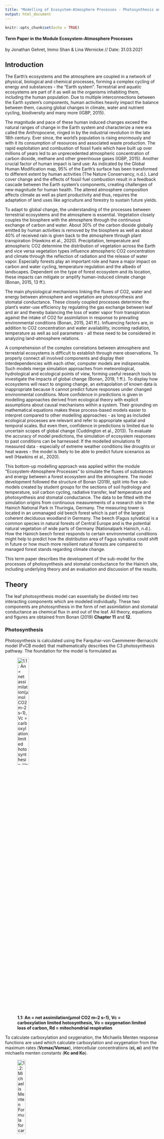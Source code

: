 ```yaml
---
title: "Modelling of Ecosystem-Atmosphere Processes - Photosynthesis and Stomatal Conductance"
output: html_document
---
```


```r
knitr::opts_chunk$set(echo = TRUE)
```

#### Term Paper in the Module Ecosystem-Atmosphere Processes
by Jonathan Gehret, Immo Shan & Lina Wernicke
// Date: 31.03.2021


## Introduction

The Earth’s ecosystems and the atmosphere are coupled in a network of physical, biological and chemical processes, forming a complex cycling of energy and substances - the “Earth system”. Terrestrial and aquatic ecosystems are part of it as well as the organisms inhabiting them, including the human population. Due to multiple interconnections between the Earth system’s components, human activities heavily impact the balance between them, causing global changes in climate, water and nutrient cycling, biodiversity and many more (IGBP, 2015).

The magnitude and pace of these human induced changes exceed the natural ranges of change in the Earth system and characterize a new era called the Anthropocene, ringed in by the industrial revolution in the late 18th century. Ever since, the world’s population is rising enormously and with it its consumption of resources and associated waste production. The rapid exploitation and combustion of fossil fuels which have built up over millions of years led to an unprecedented atmospheric concentration of carbon dioxide, methane and other greenhouse gases (IGBP, 2015). Another crucial factor of human impact is land use: As indicated by the Global Human Modification map, 95% of the Earth’s surface has been transformed to different extent by human activities (The Nature Conservancy, n.d.). Land cover change and the effects of fossil fuel combustion result in a feedback cascade between the Earth system’s components, creating challenges of new magnitude for human health. The altered atmosphere composition affects climate as well as plant productivity and thus, requires the adaptation of land uses like agriculture and forestry to sustain future yields.

To adapt to global change, the understanding of the processes between terrestrial ecosystems and the atmosphere is essential. Vegetation closely couples the biosphere with the atmosphere through the continuous exchange of carbon and water. About 30% of the carbon dioxide globally emitted by human activities is removed by the biosphere as well as about 40% of received rain is given back to the atmosphere through plant transpiration (Hawkins et al., 2020). Precipitation, temperature and atmospheric CO2 determine the distribution of vegetation across the Earth and vice versa vegetation types influence atmospheric CO2 concentration and climate through the reflection of radiation and the release of water vapor. Especially forests play an important role and have a major impact on carbon and water cycling, temperature regulation and the albedo of landscapes. Dependent on the type of forest ecosystem and its location, these impacts can mitigate or amplify human-induced climate change (Bonan, 2015, 13 ff.).

The main physiological mechanisms linking the fluxes of CO2, water and energy between atmosphere and vegetation are photosynthesis and stomatal conductance. These closely coupled processes determine the plant’s water-use efficiency by regulating the gas exchange between leaf and air and thereby balancing the loss of water vapor from transpiration against the intake of CO2 for assimilation in response to prevailing environmental conditions (Bonan, 2015, 241 ff.). Influencing factors are, in addition to CO2 concentration and water availability, incoming radiation, temperature as well as soil parameters - all these need to be considered in analyzing land-atmosphere relations.

A comprehension of the complex correlations between atmosphere and terrestrial ecosystems is difficult to establish through mere observations. To properly connect all involved components and display their interdependencies with each other, computer models are indispensable. Such models merge simulation approaches from meteorological, hydrological and ecological points of view, forming useful research tools to investigate the impacts of global change (Bonan, 2019, 1 ff.). To display how ecosystems will react to ongoing change, an extrapolation of known data is inappropriate because it cannot predict future responses under changed environmental conditions. More confidence in predictions is given in modelling approaches derived from ecological theory with explicit assumptions about causal mechanisms within a system. Their grounding on mathematical equations makes these process-based models easier to interpret compared to other modelling approaches - as long as included ecological processes are relevant and refer to appropriate spatial and temporal scales. But even then, confidence in predictions is limited due to uncertain scopes of global change (Cuddington et al., 2013). To evaluate the accuracy of model predictions, the simulation of ecosystem responses to past conditions can be harnessed: If the modelled simulations fit measured data - especially of extreme weather conditions like droughts or heat waves - the model is likely to be able to predict future scenarios as well (Hawkins et al., 2020).

This bottom-up modelling approach was applied within the module “Ecosystem-Atmosphere Processes” to simulate the fluxes of substances and energy between a forest ecosystem and the atmosphere. The model development followed the structure of Bonan (2019), split into five sub-models created by student groups for the sections of soil hydrology and temperature, soil carbon cycling, radiative transfer, leaf temperature and photosynthesis and stomatal conductance. The data to be fitted with the simulation origins from continuous measurements of a research site in the Hainich National Park in Thuringia, Germany. The measuring tower is located in an unmanaged old beech forest which is part of the largest coherent deciduous woodland in Germany. The beech (Fagus sylvatica) is a common species in natural forests of Central Europe and is the potential natural vegetation of wide parts of Germany (Nationalpark Hainich, n.d.). How the Hainich beech forest responds to certain environmental conditions might help to predict how the distribution area of Fagus sylvatica could shift in future or how much more resilient natural forests are compared to managed forest stands regarding climate change.

This term paper describes the development of the sub-model for the processes of photosynthesis and stomatal conductance for the Hainich site, including underlying theory and an evaluation and discussion of the results.



## Theory


The leaf photosynthesis model can essentially be divided into two interacting components which are modeled individually. These two components
are photosynthesis in the form of net assimilation and stomatal conductance as chemical flux in and out of the leaf. All theory, equations and
figures are obtained from Bonan (2019) **Chapter 11** and **12**. 

### Photosynthesis


Photosynthesis is calculated using the Farquhar-von Caemmerer-Bernacchi model (FvCB model) that mathematically describes the C3 photosynthesis
pathway. 
The foundation for the model is formulated as 

![**1.1: An = net assimilation(μmol CO2 m–2 s–1), Vc = carboxylation limited hotosynthesis, Vo = oxygenation limited loss of carbon, Rd = mitochondrial respiration**](TheoryFormulas/11.1.JPG){width=30%}

To calculate carboxylation and oxygenation, the Michaelis Menten response functions are used which calculate carboxylation and oxygenation
from the maximum rates (**Vcmax/Vomax**), intercellular concentrations (**ci, oi**) and the michaelis menten constants (**Kc and Ko**). 

![**1.2: Michaelis Menten Formula for carboxylation**](TheoryFormulas/11.2.JPG){width=25%}

![**1.3: Michaelis Menten Formula for oxygenation**](TheoryFormulas/11.3.JPG){width=25%}

Since oxygenation leads to loss of carbon, an intercellular carbon concentration exists at which no CO2 is taken up. This 
concentration is called the CO2 compensation point and is calculated by 

![**1.4: Calculation of the CO2 compensation point**](TheoryFormulas/11.6.JPG){width=25%}

Furthermore assimilation is not only limited by the maximum rate of carboxylation but also by the rate at which Ribulose 1,5-bisphosphate
(**RuBP**) is regenerating. This depends on light absorption and the electron transport in the photosystems (**Jmax**) which is typically
termed product limited assimilation. 
These assimilation types can account for **Vo** if the CO2 compensation point is regarded and are calculated by 

![**1.5: Calculation of Rubisco limited photosynthesis rate**](TheoryFormulas/11.28.JPG){width=30%}

![**1.6: Calculation of product limited photosynthesis rate**](TheoryFormulas/11.29.JPG){width=20%}

The net assimilation according to the FvCB model therefore can be formulated as 

![**1.7**](TheoryFormulas/11.30.JPG){width=30%}

which is the minimum assimilation out of both carboxylation-limited- (Rubisco limited) and product-limited assimilation.  
To account for different enzyme kinetics at varying temperatures, temperature acclimation has to be incorporated using the Arrhenius function
which is normalized to 25°C 

![**1.8: Arrhenius function** as a function of leaf temperature (Tl in K) with R = universal gas constant, DeltaHa = activation energy](TheoryFormulas/11.34.JPG){width=40%}


This function can be used in its peaked form to adapt the various parameters of the model (such as Vcmax, Jmax, Kc, Ko, etc.) from 25°C
standard values to the appropriate growth temperature. 

![**1.9: Peaked Arrhenius function for Vcmax** with f(Tl)H = thermal berakdown of biochemical processes](TheoryFormulas/11.35.JPG){width=40%}

![**1.10: Thermal Breakdown of biochemical processes** with DeltaS = entropy term for parameter in question; DeltaHd = deactivation energy](TheoryFormulas/11.36.JPG){width=40%}

The entropy term for the thermal breakdown of biochemical processes can be calculated from temperature by 

![**1.11: Calculation of entropy term for Vcmax**](TheoryFormulas/11.62.JPG){width=30%}

![**1.12: Calculation of entropy term for Jmax**](TheoryFormulas/11.63.JPG){width=30%}


### Stomatal Conductance


To calculate intercellular CO2 concentration for photosynthesis it is necessary to know the conductance of the stomata. This can be understood from 

![**2.1: Calculation of net assimilation with conductances; ca, cs, ci = ambient, surface and intercellular CO2 concentration (μmol mol–1); gbw, glc, gsw = boundary layer, leaf and stomata conductances for H2O (mol H2O m–2 s–1)**](TheoryFormulas/12.1.JPG){width=50%}

In order for CO2 to diffuse into the cell, a concentration gradient from outside to inside the cell is required. This is a dependency which is
formulated in the photosynthetic diffusion equation

![**2.2**](TheoryFormulas/12.12.JPG){width=40%}

which can be rearragend to

![**2.3**](TheoryFormulas/12.13.JPG){width=20%}

Since this is a linear relationship between net assimilation and stomatal conductance, a slope can be calculated and a ratio of intercellular
to ambient CO2 concentration is used to calculate stomatal conductance if **ci** is known. The relationship between intercellular CO2
concentration, net assimilation and stomatal conductance can be rewritten to focus on the leaf surface which is done for the Ball Berry model
of stomata conductance. 

![**2.4: Ball berry model of stomata conductance or stomata constraint function with hs = fractional humidity at the leaf surface (dimensionless), g1 = slope of the relationship, g0 = minimum conductance (mol H2O m–2 s–1)**](TheoryFormulas/12.14.JPG){width=20%}

This model focuses on leaf surface humidity and boundary layer CO2 concentration while aiming to satisfy the interaction between stomatal
conductance and net assimilation. This interaction can be mathematically described by solving a set of net assimilation two equations for
intercellular CO2 concentration. 
Net assimilation of CO2 is governed by the biochemical demand for CO2, the diffusive supply and a stomatal constraint function. 
The constraint function can be combined with the supply function 

![**2.5: Diffusive supply function**](TheoryFormulas/Supplyfunction.JPG){width=30%}

to yield the supply-constraint function

![**2.6: Supply-constraint function**](TheoryFormulas/12.25.JPG){width=40%}

The biochemical demand is calculated as follows, depending on the photosynthesis limiting factor. 

![**2.7: Biochemical demand function with a and b depending on wether photosynthesis is limited by carboxylation (a = Vcmax & b = Kc(1+oi/Ko) or electron transport (a = J/4 & b = 2xCO2 compensation point)**](TheoryFormulas/12.24.JPG){width=30%}

To calculate **ci** dependent on a given leaf temperature, an iterative approach can be taken which uses an initial **ci** value and adapts
this value until it satisfies the biochemical demand function as well as the diffusive supply-constraint function. 
This approach is graphically described in the following figure and is also applied in the model. 
The calculation is repeated until the old and new **ci** values converge.

![**Figure X: Iterative approach for calculating ci**](TheoryFormulas/ci_calculation_iterative.JPG){width=50%}


## Model development
## Model results and evaluation

### Calibration

### Sensitivity analysis

The sensitivity analysis has been conducted with assumed central values of Vcmax = 60 and g1 = 9. These approximate values have been taken from Kattge et al. (2009). (Figure 2.1)
The model ran for a duration of 1 month (July 2018) and the values were decreased and increased by 25% and 50% respectively. The oscillations represent day and night cycles. To superficially understand the sensitivity of the model, the output was visually compared in each direction. 

![](Sensitivity Analysis Plots/60_9_An.png){width=50%}![](Sensitivity Analysis Plots/60_9_gs.png){width=50%}
**Figure 2.1: net assimilation and stomatal conductance under central  values of Vcmax and g1**
#### Vcmax modification


If Vcmax is decreased, net assimilation responds stronger to changes than if Vcmax is increased. In comparison, net assimilation drops about 30% if Vcmax is decreased by 25% and increases by approximately 10% if Vcmax is increased by 25%. (Figure 2.2)


![](Sensitivity Analysis Plots/30_9_an.png){width=50%}![](Sensitivity Analysis Plots/45_9_an.png){width=50%}
![](Sensitivity Analysis Plots/75_9_an.png){width=50%}![](Sensitivity Analysis Plots/90_9_an.png){width=50%}
**Figure 2.2: Net assimilation response to sensitivity analysis (Vcmax modification)**


The same behavior applies to the relative change in stomatal conductance when Vcmax is modified. The model is more sensitive to a decrease than to an increase in Vcmax. (Figure 2.3)


![](Sensitivity Analysis Plots/30_9_gs.png){width=50%}![](Sensitivity Analysis Plots/45_9_gs.png){width=50%}
![](Sensitivity Analysis Plots/75_9_gs.png){width=50%}![](Sensitivity Analysis Plots/90_9_gs.png){width=50%}

**Figure 2.3: Stomata conductance response to sensitivity analysis (Vcmax modification)**


The model responds to  increasing Vcmax with a shift of the photosynthesis temperature optimum. The temperature optimum increases about 7 K from -50% Vcmax to +50% Vcmax. (Figure 2.4)

![](Sensitivity Analysis Plots/30_9_an_temp.png){width=50%}![](Sensitivity Analysis Plots/45_9_an_temp.png){width=50%}
![](Sensitivity Analysis Plots/75_9_an_temp.png){width=50%}![](Sensitivity Analysis Plots/90_9_an_temp.png){width=50%}

**Figure 2.4: Temperature response to sensitivity analysis (Vcmax modification)**


#### g1 modification

If g1 is modified, a change of 25% weakly changes net assimilation into either direction respectively.
A 50% change of g1 does not change much if g1 is increased but a decrease causes a strong decrease in net assimilation. 
The model therefore is more sensitive to strong decreases in g1 than to other changes. (Figure 2.5)


![](Sensitivity Analysis Plots/60_4-5_an.png){width=50%}![](Sensitivity Analysis Plots/60_6-75_an.png){width=50%}
![](Sensitivity Analysis Plots/60_11-25_an.png){width=50%}![](Sensitivity Analysis Plots/60_13-5_an.png){width=50%}

**Figure 2.5: Net assimilation response to sensitivity analysis (g1 modification)**

Stomatal conductance increases and decreases proportionally with given changes to g1 and is not particularly sensitive to changes in either direction. (Figure 2.6)



![](Sensitivity Analysis Plots/60_4-5_gs.png){width=50%}![](Sensitivity Analysis Plots/60_6-75_gs.png){width=50%}
![](Sensitivity Analysis Plots/60_11-25_gs.png){width=50%}![](Sensitivity Analysis Plots/60_13-5_gs.png){width=50%}

**Figure 2.6: Stomata conductance response to sensitivity analysis (g1 modification)**



Net assimilation responds to temperature under g1 modification with a shift in temperature optimum relative to increasing g1. The temperature optima of the different g1 scenarios coves a slightly larger range than the optima of the Vcmax modification. (Figure 2.7 & 2.4)



![](Sensitivity Analysis Plots/60_4-5_an_temp.png){width=50%}![](Sensitivity Analysis Plots/60_6-75_an_temp.png){width=50%}
![](Sensitivity Analysis Plots/60_11-25_an_temp.png){width=50%}![](Sensitivity Analysis Plots/60_13-5_an_temp.png){width=50%}

**Figure 2.7: Temperature response to sensitivity analysis (g1 modification)**


### Modeled vs. observed data

#### Comparison
To compare modeled and observed data, the model was run over one year with 2018 climate data from the Hainich Forest.
The first obvious difference is that the modeled photosynthesis is much higher than the observed data with a maximum value of 62.2 umol CO2/m2 leaf/s while observed GPP peaks at 40.6 umol CO2/m2 leaf/s. Furthermore the modeled photosynthesis commences after roughly 100 days with no respiration before Day 100 and after Day 300. Observed GPP increases and decreases around similar times of the year but shows activity in winter as well. (Figure 3.1)

![](Sensitivity Analysis Plots/an over one year.png){width=50%}![](Sensitivity Analysis Plots/Year long GPP.png){width=50%}
**Figure 3.1: Modeled photosynthesis vs. observed photosynthesis**

#### Stomatal conductance

Modeled stomatal conductance shows a similar trend as modeled photosynthesis with no activity until ~ Day 100 and stp of activity at Day 300. (Figure 3.2)

![](Sensitivity Analysis Plots/gs over one year.png){width=50%}
**Figure 3.2: Modeled stomatal conductance over one year**

#### Temperature response

The temperature optimum of modeled photosynthesis lies at approximately 300 K (~27° C) (Figure 3.3)

![](Sensitivity Analysis Plots/An over 1 year_temp.png){width=50%}
**Figure 3.3: Temperature dependence of modeled photosynthesis**




## Discussion

### Calibration

### Sensitivity analysis

The sensitivity analysises show a general trend of the model being more sensitive if Vcmax and g1 are decreased compared to when they are increased. This may be due to the limiting effect that Vcmax has on the model with carboxylation being arguably a strongly limiting factor of photosynthesis, the model is harshly regulated by a decrease. If Vcmax is increased, the model may be limited by different factors, which cause the net assimilation to not reach the full potential of Vcmax. Limiting factors could be light, water potential or nutritive supply (which is not considered in this model). 
The temperature response of net assimilation to increasing Vcmax can be explained by the lower activation energy for carboxylation if temperature is increased further (Benomar et al., 2019). This interaction can be understood by the temperature dependence of the entropy term in the peaked arrhenius function (Theory, Equation 1.11 & 1.12).


### Modeled vs. Observed

When comparing modeled and observed data, the photosynthesis for the most part of the year is perfectly zero. Due to missing foiliage, a missing assimilation is quite possible, however zero activity for net assimilation is not realistic since respiration is not accounted for. Therefor, during winter, a negative net assimilation would be more plausible. 
After inspecting the input climate data for missing or implausible values, it is clear that the problem does not lie within that input data. It therefor can be either a potential error in the radiation input or an erroneous condition in the model which causes net assimilation to be completely zero. 
Regarding the strong difference in the amplitude of the model compared to the observed assimilation, we can refer to the difficulties in the calibration process which would lower Vcmax and g1 to unrealisticly low values. If realistic values were applied, unrealistic results were given. We suspect a problem within the model, concerning an overexaggerated conversion factor.


### Problems during transcription 


### Conclusion



## References



## Appendix



### Plotmaker making of

To have a uniform and simple way of producing plots, we designed a plotmaker
function which allowed us to feed in the output data of the model. The plotmaker then ran a few linear and nonlinear models to better understand the trend of the data. Since nighttime values  create a baseline of subzero values, we decided to exclude these values from the regressions to avoid a distortion of the model.

```r
#### Linear models ####

d.mod = data.frame(out, Sitedata) #creating a linear model data frame

d.mod.norm.an = subset(d.mod[which(d.mod$an > 0),])#only taking values >0
d.mod.norm.an$tair2 = d.mod.norm.an$tair^2
qmtemp_an = lm(d.mod.norm.an$an ~ d.mod.norm.an$tair + d.mod.norm.an$tair2 )

d.mod.norm.gs = subset(d.mod[which(d.mod$gs > 0.1),])#only taking values >0.1
d.mod.norm.gs$tair2 = d.mod.norm.gs$tair^2
qmtemp_gs = lm(d.mod.norm.gs$gs ~ d.mod.norm.gs$tair + d.mod.norm.gs$tair2 )

qmsw_an = nls(out$an~a*Sitedata$sw_in/(1+b*Sitedata$sw_in),data=c(out, Sitedata),start=list(a=1.8,b=0.04))

temp_an_predict = predict(qmtemp_an)
temp_gs_predict = predict(qmtemp_gs)
sw_in_an_predict = predict(qmsw_an)
```


**Then the pdf is rendered by running different plot function consecutively and combining them into one file.** 

```r
S = "Subtitle"
pdf (file= "Filepath")

plot(out$an ~ c(1:length(out$an)), xlab = "Timesteps in 30 min", ylab = "Leaf net photosynthesis (umol CO2/m2 leaf/s)", main= c("Net assimilation over time", S), type = "l", cex.main= 0.8, ylim = c(0,80))
plot(out$gs ~ c(1:length(out$an)), xlab = "Timesteps in 30 min", ylab = "Leaf stomatal conductance (mol H2O/m2 leaf/s)", main= c("stomata conductance over time", S), type = "l", cex.main= 0.8, ylim =c(0,1.8))

plot(out$an ~ Sitedata$tair, xlab = "Temperature (K)", ylab = "Leaf net photosynthesis (umol CO2/m2 leaf/s)", main = c("Net assimilation over temperature", S), sub = "Fitted model excludes baseline (night values) for better fit.", cex.main= 0.8, ylim = c(0,80))
lines(temp_an_predict ~ d.mod.norm.an$tair, col = "red")

plot(out$gs ~ Sitedata$tair, xlab = "Temperature (K)", ylab = "Leaf stomatal conductance (mol H2O/m2 leaf/s)", main =c("stomata conductance over temperature", S), sub = "Fitted model excludes baseline (night values) for better fit.", cex.main= 0.8, ylim = c(0, 1.8))
lines(temp_gs_predict ~ d.mod.norm.gs$tair, col = "red")

plot(out$an ~ Sitedata$sw_in, xlab = "Incoming shortwave radiation (W/m2)", ylab ="Leaf net photosynthesis (umol CO2/m2 leaf/s)", main = c("Net assimilation over shortwave radiation", S), cex.main= 0.8, ylim = c(0,80))
lines(sw_in_an_predict ~ Sitedata$sw_in, col="red")
dev.off()

```

